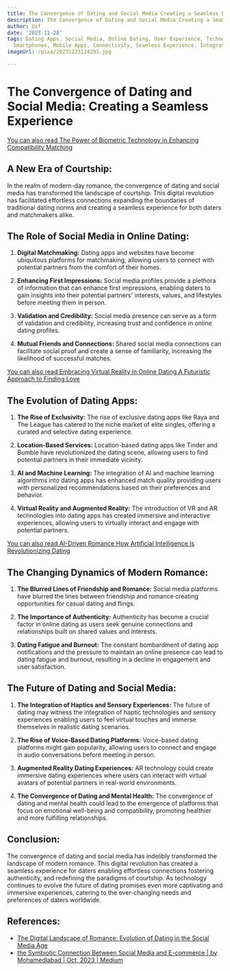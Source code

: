 ```yaml
---
title: The Convergence of Dating and Social Media Creating a Seamless Experience
description: The Convergence of Dating and Social Media Creating a Seamless Experience
author: Usf
date: '2023-11-28'
tags: Dating Apps, Social Media, Online Dating, User Experience, Technology, Millennials,
  Smartphones, Mobile Apps, Connectivity, Seamless Experience, Integration
imageUrl: /pixa/20231223124201.jpg

---
```

# The  Convergence  of  Dating and Social Media: Creating a Seamless Experience

[You can  also read The Power of Biometric  Technology in  Enhancing Compatibility Matching](The%20Power%20of%20Biometric%20Technology%20in%20Enhancing%20Compatibility%20Matching)


## A New Era of Courtship:

In the realm of modern-day romance, the convergence of dating and  social media has transformed the landscape of courtship. This digital revolution has facilitated effortless connections expanding the boundaries  of traditional dating norms and creating a seamless  experience for both  daters and matchmakers alike.


##  The Role of  Social Media in Online Dating:

1. **Digital Matchmaking:**  Dating apps and websites have become ubiquitous platforms for  matchmaking, allowing  users  to connect with  potential partners from the comfort of their homes.


2. **Enhancing First Impressions:** Social media profiles provide a plethora  of information that can enhance first impressions, enabling daters to  gain insights into their  potential partners' interests, values, and lifestyles before meeting them in  person.


3. **Validation and Credibility:** Social media  presence can serve as  a form of validation and credibility, increasing trust and confidence in online dating profiles.


4. **Mutual Friends and Connections:** Shared social media connections can  facilitate  social proof and create a sense of familiarity, increasing the likelihood of successful matches.


[You can also read Embracing Virtual Reality in Online Dating A Futuristic Approach to Finding Love](Embracing%20Virtual%20Reality%20in%20Online%20Dating%20A%20Futuristic%20Approach%20to%20Finding%20Love)


## The  Evolution of Dating Apps:

1. **The Rise of Exclusivity:** The rise  of exclusive dating apps like Raya and The  League  has  catered  to the niche market of elite singles, offering  a  curated and selective dating experience.


2. **Location-Based Services:** Location-based dating apps like Tinder and Bumble have revolutionized  the dating scene, allowing users to find potential partners in their immediate vicinity.


3. **AI and Machine Learning:** The integration of AI and machine learning algorithms into dating apps has enhanced  match quality providing users with personalized  recommendations based on their preferences  and behavior.


4. **Virtual Reality and Augmented Reality:** The introduction of VR and AR technologies into dating apps  has  created immersive and interactive experiences, allowing users to virtually interact and engage with potential partners.


[You can  also read AI-Driven Romance  How Artificial Intelligence Is Revolutionizing Dating](AI-Driven%20Romance%20How%20Artificial%20Intelligence%20Is%20Revolutionizing%20Dating)


## The Changing Dynamics of Modern Romance:

1. **The Blurred Lines of  Friendship and Romance:** Social media platforms have blurred the lines between friendship and romance creating opportunities for casual dating and flings.


2. **The Importance of Authenticity:**  Authenticity has become a  crucial factor in online dating as users seek genuine connections and relationships built  on shared values and interests.


3. **Dating Fatigue and Burnout:** The constant bombardment of dating app notifications and the pressure to maintain an online presence can lead to dating  fatigue and burnout, resulting  in  a decline in engagement and user satisfaction.


## The Future of Dating and Social Media:

1. **The Integration of Haptics and  Sensory Experiences:** The future of dating may witness the integration of haptic technologies and sensory experiences enabling users to feel virtual touches and immerse themselves in realistic dating scenarios.


2. **The Rise of Voice-Based Dating Platforms:** Voice-based dating platforms might gain popularity, allowing users to connect and engage in audio conversations before meeting in person.


3. **Augmented Reality Dating Experiences:** AR technology could  create immersive dating experiences where users can interact with virtual avatars of potential partners in real-world  environments.


4. **The Convergence of Dating and Mental Health:** The convergence of dating and mental health could  lead to the emergence of platforms that focus on emotional well-being and compatibility, promoting healthier and more fulfilling relationships.


## Conclusion:

The convergence of dating  and social media has indelibly transformed  the landscape of modern romance. This digital revolution has created a seamless experience for daters enabling effortless connections fostering authenticity, and redefining the paradigms  of courtship. As technology  continues to evolve the future of  dating promises even more captivating and  immersive experiences, catering  to the ever-changing needs and preferences  of  daters worldwide.

## References:
- [The Digital Landscape of Romance: Evolution of Dating in the Social Media Age](https://ts2.space/en/the-digital-landscape-of-romance-evolution-of-dating-in-the-social-media-age/)
- [the Symbiotic Connection Between Social Media and E-commerce | by Mohamedlabad | Oct, 2023 | Medium](https://medium.com/@mohamedlabad04/the-symbiotic-connection-between-social-media-and-e-commerce-1e224f604b73)
